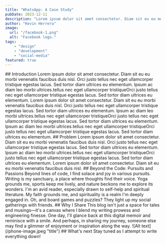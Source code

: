 ```yaml
---
title: "WhatsApp: A Case Study"
pubDate: 2023-12-11
description: "Lorem ipsum dolor sit amet consectetur. Diam sit eu eu morbi venenatis faucibus duis nisl. Orci justo tellus nec eget ullamcorper tristique egestas lacus. Sed tortor diam ultrices eu elementum. Ipsum ac diam leo morbi ultrices.tellus nec eget ullamcorper."
author: "Kevin Herrera"
image:
  url: "/facebook-1.png"
  alt: "Facebook logo."
tags:
    - "design"
    - "development"
    - "social-media"
featured: true    
---
```



<CardWrapper class="my-4">
## Introduction
Lorem ipsum dolor sit amet consectetur. Diam sit eu eu morbi venenatis faucibus duis nisl. Orci justo tellus nec eget ullamcorper tristique egestas lacus. Sed tortor diam ultrices eu elementum. Ipsum ac diam leo morbi ultrices.tellus nec eget ullamcorper tristiqueOrci justo tellus nec eget ullamcorper tristique egestas lacus. Sed tortor diam ultrices eu elementum. Lorem ipsum dolor sit amet consectetur. Diam sit eu eu morbi venenatis faucibus duis nisl. Orci justo tellus nec eget ullamcorper tristique egestas lacus. Sed tortor diam ultrices eu elementum. Ipsum ac diam leo morbi ultrices.tellus nec eget ullamcorper tristiqueOrci justo tellus nec eget ullamcorper tristique egestas lacus. Sed tortor diam ultrices eu elementum. Ipsum ac diam leo morbi ultrices.tellus nec eget ullamcorper tristiqueOrci justo tellus nec eget ullamcorper tristique egestas lacus. Sed tortor diam ultrices eu elementum.
</CardWrapper>

<CardWrapper class="my-4">
## Problem
Lorem ipsum dolor sit amet consectetur. Diam sit eu eu morbi venenatis faucibus duis nisl. Orci justo tellus nec eget ullamcorper tristique egestas lacus. Sed tortor diam ultrices eu elementum. Ipsum ac diam leo morbi ultrices.tellus nec eget ullamcorper tristiqueOrci justo tellus nec eget ullamcorper tristique egestas lacus. Sed tortor diam ultrices eu elementum. Lorem ipsum dolor sit amet consectetur. Diam sit eu eu morbi venenatis faucibus duis nisl.
</CardWrapper>

<CardWrapper class="my-4">
## Beyond the Code: Pursuits and Passions
Beyond lines of code, I find solace and joy in various pursuits. Writing is my sanctuary, a place where thoughts find their voice. Yoga grounds me, sports keep me lively, and nature beckons me to explore its wonders. I'm an avid reader, especially drawn to self-help and spiritual literature. My faith grounds me, and spirituality is a realm I'm deeply engaged in. Oh, and board games and puzzles? They light up my social gatherings with friends.
</CardWrapper>

<CardWrapper class="my-4">
## Why I Share
This blog isn't just a space for tales and musings—it's a canvas where I blend my writing prowess and engineering finesse. One day, I'll glance back at this digital memoir and reminisce with a smile. And perhaps, in sharing my journey, someone else may find a glimmer of enjoyment or inspiration along the way.
![Alt text](/phone-image.jpeg "title")
</CardWrapper>

<CardWrapper class="my-4">
## What's next
Stay tuned as I attempt to write everything down!
</CardWrapper>
